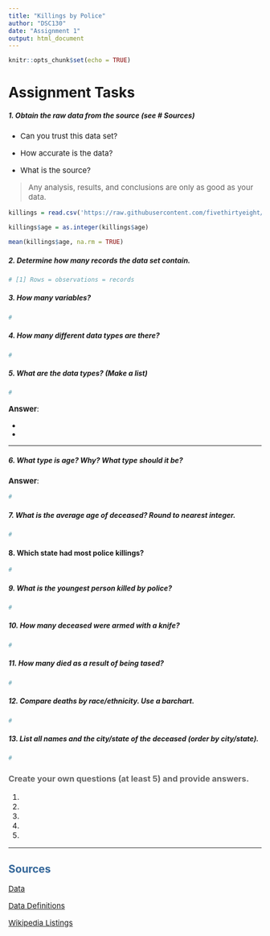 ```yaml
---
title: "Killings by Police"
author: "DSC130"
date: "Assignment 1"
output: html_document
---
```


```r
knitr::opts_chunk$set(echo = TRUE)
```


<style>
p{font-size:15px;}
h1{font-weight: bold;}
h2{color: #336699;}
h3{color: #666666;}
ul{font-size:14px;}
ol{font-size:15px;}
</style>


# Assignment Tasks

##### 1. Obtain the raw data from the source (see # Sources)

* Can you trust this data set?  

* How accurate is the data?  

* What is the source?

> Any analysis, results, and conclusions are only as good as your data.

```r
killings = read.csv('https://raw.githubusercontent.com/fivethirtyeight/data/master/police-killings/police_killings.csv')
```


```r
killings$age = as.integer(killings$age)
```

```r
mean(killings$age, na.rm = TRUE)
```


##### 2. Determine how many records the data set contain. 

```r
# [1] Rows = observations = records
```

##### 3. How many variables? 

```r
#
```

##### 4. How many different data types are there? 

```r
#
```

##### 5. What are the data types? (Make a list)  
```r
#
```
**Answer**: 

-  
- 

---


##### 6. What type is age? Why?  What type should it be?

**Answer**:  

```r
#
```





##### 7. What is the average age of deceased? Round to nearest integer.

```r
#
```


#### 8. Which state had most police killings?

```r
#
```



##### 9. What is the youngest person killed by police? 

```r
#
```




##### 10. How many deceased were armed with a knife?
```r
#
```


##### 11. How many died as a result of being tased?
```r
#
```

##### 12. Compare deaths by race/ethnicity. Use a barchart.


```r
#
```

##### 13. List all names and the city/state of the deceased (order by city/state).

```r
#
```




### Create your own questions (at least 5) and provide answers.

1. 

1. 

1. 

1.

1.



---






 


##  Sources


[Data](https://raw.githubusercontent.com/fivethirtyeight/data/master/police-killings/police_killings.csv)

[Data Definitions](https://github.com/fivethirtyeight/data/tree/master/police-killings)

[Wikipedia Listings](https://en.wikipedia.org/wiki/List_of_unarmed_African_Americans_killed_by_law_enforcement_officers_in_the_United_States#2015)





